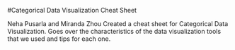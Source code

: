 #Categorical Data Visualization Cheat Sheet

Neha Pusarla and Miranda Zhou
Created a cheat sheet for Categorical Data Visualization. Goes over the characteristics of the data visualization tools that we used and tips for each one.
